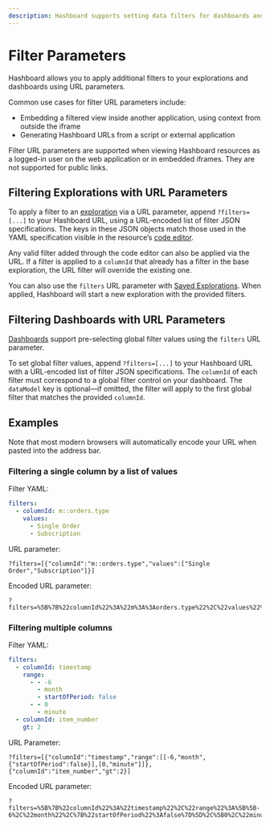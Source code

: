 ```yaml
---
description: Hashboard supports setting data filters for dashboards and explorations using URL parameters.
---
```


# Filter Parameters

Hashboard allows you to apply additional filters to your explorations and dashboards using URL parameters.

Common use cases for filter URL parameters include:

- Embedding a filtered view inside another application, using context from outside the iframe
- Generating Hashboard URLs from a script or external application

Filter URL parameters are supported when viewing Hashboard resources as a logged-in user on the web application or in embedded iframes. They are not supported for public links.

## Filtering Explorations with URL Parameters

To apply a filter to an [exploration](../visualizing-data/explorations) via a URL parameter, append `?filters=[...]` to your Hashboard URL, using a URL-encoded list of filter JSON specifications. The keys in these JSON objects match those used in the YAML specification visible in the resource’s [code editor](../data-ops/yaml-editor).

Any valid filter added through the code editor can also be applied via the URL. If a filter is applied to a `columnId` that already has a filter in the base exploration, the URL filter will override the existing one.

You can also use the `filters` URL parameter with [Saved Explorations](../visualizing-data/explorations#creating-a-saved-exploration). When applied, Hashboard will start a new exploration with the provided filters.

## Filtering Dashboards with URL Parameters

[Dashboards](../dashboards) support pre-selecting global filter values using the `filters` URL parameter.

To set global filter values, append `?filters=[...]` to your Hashboard URL with a URL-encoded list of filter JSON specifications. The `columnId` of each filter must correspond to a global filter control on your dashboard. The `dataModel` key is optional—if omitted, the filter will apply to the first global filter that matches the provided `columnId`.

## Examples

Note that most modern browsers will automatically encode your URL when pasted into the address bar.

### Filtering a single column by a list of values

Filter YAML:

```yaml
filters:
  - columnId: m::orders.type
    values:
      - Single Order
      - Subscription
```

URL parameter:

```
?filters=[{"columnId":"m::orders.type","values":["Single Order","Subscription"]}]
```

Encoded URL parameter:

```
?filters=%5B%7B%22columnId%22%3A%22m%3A%3Aorders.type%22%2C%22values%22%3A%5B%22Single%20Order%22%2C%22Subscription%22%5D%7D%5D
```

### Filtering multiple columns

Filter YAML:

```yaml
filters:
  - columnId: timestamp
    range:
      - - -6
        - month
        - startOfPeriod: false
      - - 0
        - minute
  - columnId: item_number
    gt: 2
```

URL Parameter:

```
?filters=[{"columnId":"timestamp","range":[[-6,"month",{"startOfPeriod":false}],[0,"minute"]]},{"columnId":"item_number","gt":2}]
```

Encoded URL parameter:

```
?filters=%5B%7B%22columnId%22%3A%22timestamp%22%2C%22range%22%3A%5B%5B-6%2C%22month%22%2C%7B%22startOfPeriod%22%3Afalse%7D%5D%2C%5B0%2C%22minute%22%5D%5D%7D%2C%7B%22columnId%22%3A%22item_number%22%2C%22gt%22%3A2%7D%5D
```
